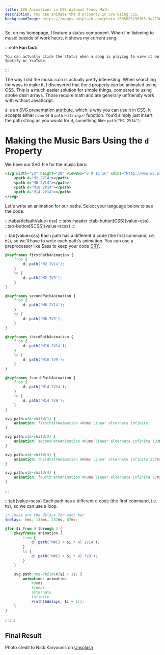 ```yaml
---
title: SVG Animations in CSS Without Fancy Math
description: You can animate the d property in SVG using CSS.
backgroundImage: https://images.unsplash.com/photo-1505685296765-3a2736de412f?ixlib=rb-1.2.1&ixid=MnwxMjA3fDB8MHxwaG90by1wYWdlfHx8fGVufDB8fHx8&auto=format&fit=crop&w=2070&q=80
---
```


So, on my homepage, I feature a status component. When I'm listening to music outside of work hours, it shows my current song.

<Box centerContent blogDisplay hasFooter>
    <Status
        overrideState="music"
        overrideMusicDetails={{
            title: 'Original Song Name',
            artist: 'Original Band Name',
            url: 'https://www.youtube.com/watch?v=dQw4w9WgXcQ',
        }}
    />
</Box>

:::note
    **Fun fact:**

    You can actually click the status when a song is playing to view it on Spotify or YouTube.
:::

The way I did the music icon is actually pretty interesting. When searching for ways to make it,
I discovered that the `d` property can be animated using CSS. This is a much easier solution for simple things,
compared to using stroke dash arrays. Those require math and are generally unfriendly work with without JavaScript.

`d` is an [SVG presentation attribute](https://developer.mozilla.org/en-US/docs/Web/SVG/Attribute/Presentation 'Read more about SVG presentation attributes on MDN Web Documentation'),
which is why you can use it in CSS. It accepts either `none` or a `path(<string>)` function.
You'd simply just insert the path string as you would for `d`, something like: `path("M2 2V14")`.

# Making the Music Bars Using the `d` Property

We have our SVG file for the music bars:

```svg
<svg width="20" height="20" viewBox="0 0 16 16" xmlns="http://www.w3.org/2000/svg" class="c-gyMDnL">
    <path d="M2 2V14"></path>
    <path d="M6 2V14"></path>
    <path d="M10 2V14"></path>
    <path d="M14 2V14"></path>
</svg>
```

Let's write an animation for our paths. Select your language below to see the code.

::::tabs{defaultValue=css}
:::tabs-header
::tab-button[CSS]{value=css}
::tab-button[SCSS]{value=scss}
:::

:::tab{value=css}
Each path has a different d code (the first command, i.e. `M2`), so we'll have to write each path's animation.
You can use a preprocessor like Sass to keep your code [DRY](https://en.wikipedia.org/wiki/Don%27t_repeat_yourself 'What is DRY code?').

```css
@keyframes firstPathAnimation {
    from {
        d: path('M2 2V14');
    }
    to {
        d: path('M2 7V9');
    }
}

@keyframes secondPathAnimation {
    from {
        d: path('M6 2V14');
    }
    to {
        d: path('M6 7V9');
    }
}

@keyframes thirdPathAnimation {
    from {
        d: path('M10 2V14');
    }
    to {
        d: path('M10 7V9');
    }
}

@keyframes fourthPathAnimation {
    from {
        d: path('M14 2V14');
    }
    to {
        d: path('M14 7V9');
    }
}

svg path:nth-child(1) {
    animation: firstPathAnimation 400ms linear alternate infinite;
}

svg path:nth-child(2) {
    animation: secondPathAnimation 400ms linear alternate infinite 133ms;
}

svg path:nth-child(3) {
    animation: thirdPathAnimation 400ms linear alternate infinite 237ms;
}

svg path:nth-child(4) {
    animation: fourthPathAnimation 400ms linear alternate infinite 87ms;
}
```

:::

:::tab{value=scss}
Each path has a different d code (the first command, i.e. `M2`), so we can use a loop.

```scss
// These are the delays for each bar
$delays: 0ms, 133ms, 237ms, 87ms;

@for $i from 0 through 3 {
    @keyframes animation {
        from {
            d: path('M#{2 + $i * 4} 2V14');
        }
        to {
            d: path('M#{2 + $i * 4} 7V9');
        }
    }

    svg path:nth-child(#{$i + 1}) {
        animation: animation
            400ms
            linear
            alternate
            infinite
            #{nth($delays, $i + 1)};
    }
}
```

:::
::::

## Final Result

<Box centerContent blogDisplay>
    <DisplayMusicIcon />
</Box>

Photo credit to Nick Karvounis on [Unsplash](https://unsplash.com/photos/TkZYCXmrKK4 'View original image')
